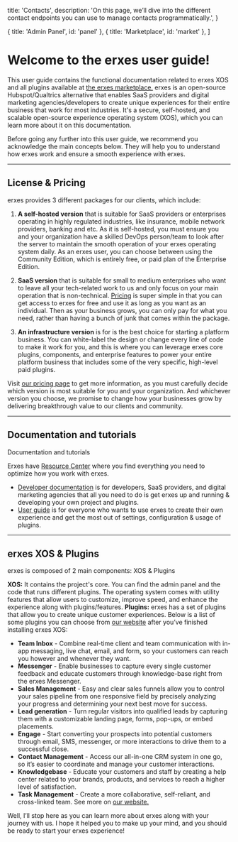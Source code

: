 
  title: 'Contacts',
  description:
    'On this page, we’ll dive into the different contact endpoints you can use to manage contacts programmatically.',
}

  { title: 'Admin Panel', id: 'panel' },
  { title: 'Marketplace', id: 'market' },
]

<HeroPattern />

# Welcome to the erxes user guide!

This user guide contains the functional documentation related to erxes XOS and all plugins available at [the erxes marketplace.](https://erxes.io/marketplace)<script src='https://cdn.jsdelivr.net/gh/eddymens/markdown-external-link-script@v2.0.0/main.min.js'></script>
<Note>
erxes is an open-source Hubspot/Qualtrics alternative that enables SaaS providers and digital marketing agencies/developers to create unique experiences for their entire business that work for most industries. It's a secure, self-hosted, and scalable open-source experience operating system (XOS), which you can learn more about it on this documentation.
</Note>


Before going any further into this user guide, we recommend you acknowledge the main concepts below. They will help you to understand how erxes work and ensure a smooth experience with erxes.

---

## License & Pricing

erxes provides 3 different packages for our clients, which include:

1. **A self-hosted version** that is suitable for SaaS providers or enterprises operating in highly regulated industries, like insurance, mobile network providers, banking and etc. As it is self-hosted, you must ensure you and your organization have a skilled DevOps person/team to look after the server to maintain the smooth operation of your erxes operating system daily. As an erxes user, you can choose between using the Community Edition, which is entirely free, or paid plan of the Enterprise Edition.

2. **SaaS version** that is suitable for small to medium enterprises who want to leave all your tech-related work to us and only focus on your main operation that is non-technical. [Pricing](https://erxes.io/pricing)<script src='https://cdn.jsdelivr.net/gh/eddymens/markdown-external-link-script@v2.0.0/main.min.js'></script> is super simple in that you can get access to erxes for free and use it as long as you want as an individual. Then as your business grows, you can only pay for what you need, rather than having a bunch of junk that comes within the package.

3. **An infrastructure version** is for is the best choice for starting a platform business. You can white-label the design or change every line of code to make it work for you, and this is where you can leverage erxes core plugins, components, and enterprise features to power your entire platform business that includes some of the very specific, high-level paid plugins.

Visit [our pricing page](https://erxes.io/pricing)<script src='https://cdn.jsdelivr.net/gh/eddymens/markdown-external-link-script@v2.0.0/main.min.js'></script> to get more information, as you must carefully decide which version is most suitable for you and your organization. And whichever version you choose, we promise to change how your businesses grow by delivering breakthrough value to our clients and community.

---

## Documentation and tutorials

Documentation and tutorials

Erxes have [Resource Center](https://erxes.io/resource-center)<script src='https://cdn.jsdelivr.net/gh/eddymens/markdown-external-link-script@v2.0.0/main.min.js'></script> where you find everything you need to optimize how you work with erxes. 
<Note>
- [Developer documentation](/intro) is for developers, SaaS providers, and digital marketing agencies that all you need to do is get erxes up and running & developing your own project and plugins.
- [User guide](/contacts) is for everyone who wants to use erxes to create their own experience and get the most out of settings, configuration & usage of plugins.
</Note>

---

## erxes XOS & Plugins

erxes is composed of 2 main components: XOS & Plugins

**XOS:** It contains the project's core. You can find the admin panel and the code that runs different plugins. The operating system comes with utility features that allow users to customize, improve speed, and enhance the experience along with plugins/features. **Plugins:** erxes has a set of plugins that allow you to create unique customer experiences. Below is a list of some plugins you can choose from [our website](https://erxes.io/marketplace)<script src='https://cdn.jsdelivr.net/gh/eddymens/markdown-external-link-script@v2.0.0/main.min.js'></script> after you’ve finished installing erxes XOS:

- **Team Inbox** - Combine real-time client and team communication with in-app messaging, live chat, email, and form, so your customers can reach you however and whenever they want.
- **Messenger** - Enable businesses to capture every single customer feedback and educate customers through knowledge-base right from the erxes Messenger.
- **Sales Management** - Easy and clear sales funnels allow you to control your sales pipeline from one responsive field by precisely analyzing your progress and determining your next best move for success.
- **Lead generation** - Turn regular visitors into qualified leads by capturing them with a customizable landing page, forms, pop-ups, or embed placements.
- **Engage** - Start converting your prospects into potential customers through email, SMS, messenger, or more interactions to drive them to a successful close.
- **Contact Management** - Access our all-in-one CRM system in one go, so it’s easier to coordinate and manage your customer interactions.
- **Knowledgebase** - Educate your customers and staff by creating a help center related to your brands, products, and services to reach a higher level of satisfaction.
- **Task Management** - Create a more collaborative, self-reliant, and cross-linked team. See more on [our website.](https://erxes.io/marketplace)<script src='https://cdn.jsdelivr.net/gh/eddymens/markdown-external-link-script@v2.0.0/main.min.js'></script>

Well, I’ll stop here as you can learn more about erxes along with your journey with us. I hope it helped you to make up your mind, and you should be ready to start your erxes experience!
